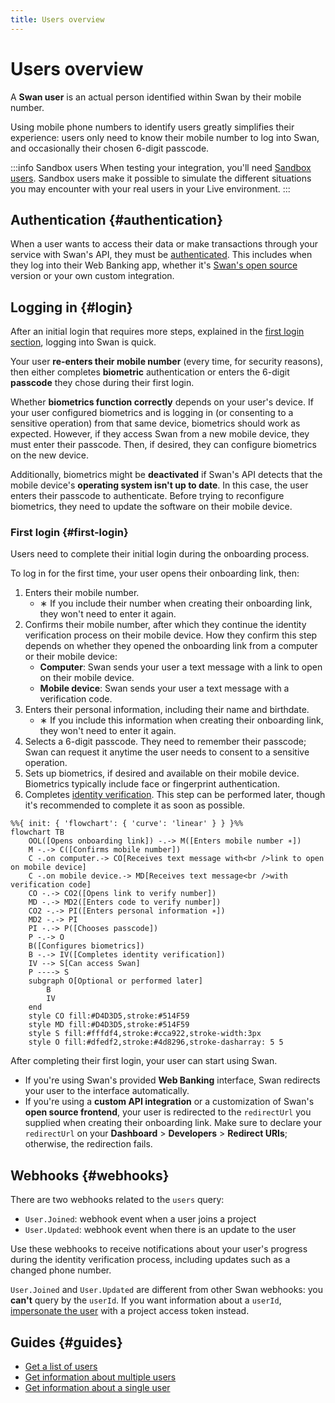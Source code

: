 ```yaml
---
title: Users overview
---
```


# Users overview

A **Swan user** is an actual person identified within Swan by their mobile number.

Using mobile phone numbers to identify users greatly simplifies their experience: users only need to know their mobile number to log into Swan, and occasionally their chosen 6-digit passcode.

:::info Sandbox users
When testing your integration, you'll need [Sandbox users](../../developers/tools/sandbox-users.mdx).
Sandbox users make it possible to simulate the different situations you may encounter with your real users in your Live environment.
:::

## Authentication {#authentication}

When a user wants to access their data or make transactions through your service with Swan's API, they must be [authenticated](../../developers/using-api/authentication/index.mdx).
This includes when they log into their Web Banking app, whether it's [Swan's open source](https://swan-io.github.io/swan-partner-frontend/getting-started/) version or your own custom integration.

## Logging in {#login}

After an initial login that requires more steps, explained in the [first login section](#first-login), logging into Swan is quick.

Your user **re-enters their mobile number** (every time, for security reasons), then either completes **biometric** authentication or enters the 6-digit **passcode** they chose during their first login.

Whether **biometrics function correctly** depends on your user's device.
If your user configured biometrics and is logging in (or consenting to a sensitive operation) from that same device, biometrics should work as expected.
However, if they access Swan from a new mobile device, they must enter their passcode.
Then, if desired, they can configure biometrics on the new device.

Additionally, biometrics might be **deactivated** if Swan's API detects that the mobile device's **operating system isn't up to date**.
In this case, the user enters their passcode to authenticate.
Before trying to reconfigure biometrics, they need to update the software on their mobile device.

### First login {#first-login}

Users need to complete their initial login during the onboarding process.

To log in for the first time, your user opens their onboarding link, then:

1. Enters their mobile number.
    - ∗ If you include their number when creating their onboarding link, they won't need to enter it again.
1. Confirms their mobile number, after which they continue the identity verification process on their mobile device. How they confirm this step depends on whether they opened the onboarding link from a computer or their mobile device:
    - **Computer**: Swan sends your user a text message with a link to open on their mobile device.
    - **Mobile device**: Swan sends your user a text message with a verification code. 
1. Enters their personal information, including their name and birthdate.
    - ∗ If you include this information when creating their onboarding link, they won't need to enter it again.
1. Selects a 6-digit passcode. They need to remember their passcode; Swan can request it anytime the user needs to consent to a sensitive operation.
1. Sets up biometrics, if desired and available on their mobile device. Biometrics typically include face or fingerprint authentication.
1. Completes [identity verification](./verification/index.mdx). This step can be performed later, though it's recommended to complete it as soon as possible.

```mermaid
%%{ init: { 'flowchart': { 'curve': 'linear' } } }%%
flowchart TB
    OOL([Opens onboarding link]) -.-> M([Enters mobile number ∗])
    M -.-> C([Confirms mobile number])
    C -.on computer.-> CO[Receives text message with<br />link to open on mobile device]
    C -.on mobile device.-> MD[Receives text message<br />with verification code]
    CO -.-> CO2([Opens link to verify number])
    MD -.-> MD2([Enters code to verify number])
    CO2 -.-> PI([Enters personal information ∗])
    MD2 -.-> PI
    PI -.-> P([Chooses passcode])
    P -.-> O
    B([Configures biometrics])
    B -.-> IV([Completes identity verification])
    IV --> S[Can access Swan]
    P ----> S
    subgraph O[Optional or performed later]
        B
        IV
    end
    style CO fill:#D4D3D5,stroke:#514F59
    style MD fill:#D4D3D5,stroke:#514F59
    style S fill:#fffdf4,stroke:#cca922,stroke-width:3px
    style O fill:#dfedf2,stroke:#4d8296,stroke-dasharray: 5 5
```

After completing their first login, your user can start using Swan.

- If you're using Swan's provided **Web Banking** interface, Swan redirects your user to the interface automatically.
- If you're using a **custom API integration** or a customization of Swan's **open source frontend**, your user is redirected to the `redirectUrl` you supplied when creating their onboarding link.
Make sure to declare your `redirectUrl` on your **Dashboard** > **Developers** > **Redirect URIs**; otherwise, the redirection fails.

## Webhooks {#webhooks}

There are two webhooks related to the `users` query:

- `User.Joined`: webhook event when a user joins a project
- `User.Updated`: webhook event when there is an update to the user

Use these webhooks to receive notifications about your user's progress during the identity verification process, including updates such as a changed phone number.

`User.Joined` and `User.Updated` are different from other Swan webhooks: you **can't** query by the `userId`.
If you want information about a `userId`, [impersonate the user](../../developers/using-api/authentication/guide-impersonate.mdx) with a project access token instead.

## Guides {#guides}

- [Get a list of users](./overview/guide-get-list.mdx)
- [Get information about multiple users](./overview/guide-get-info-multiple.mdx)
- [Get information about a single user](./overview/guide-get-info-one.mdx)